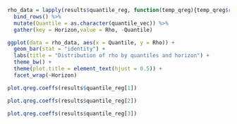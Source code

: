 
```r

rho_data = lapply(results$quantile_reg, function(temp_qreg){temp_qreg$rho}) %>% 
  bind_rows() %>% 
  mutate(Quantile = as.character(quantile_vec)) %>% 
  gather(key = Horizon,value = Rho, -Quantile)

ggplot(data = rho_data, aes(x = Quantile, y = Rho)) + 
  geom_bar(stat = "identity") + 
  labs(title = "Distribution of rho by quantiles and horizon") + 
  theme_bw() + 
  theme(plot.title = element_text(hjust = 0.5)) + 
  facet_wrap(~Horizon)

```


```r

plot.qreg.coeffs(results$quantile_reg[1])

```



```r

plot.qreg.coeffs(results$quantile_reg[2])

```



```r

plot.qreg.coeffs(results$quantile_reg[3])

```


